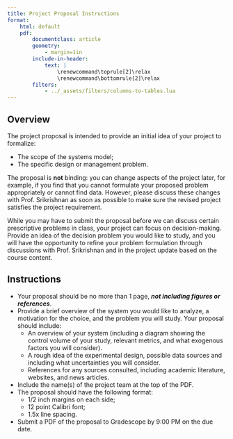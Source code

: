 ```yaml
---
title: Project Proposal Instructions
format:
    html: default
    pdf:
        documentclass: article
        geometry:
            - margin=1in  
        include-in-header:
            text: |
                \renewcommand\toprule[2]\relax
                \renewcommand\bottomrule[2]\relax
        filters:
            - ../_assets/filters/columns-to-tables.lua
---
```


## Overview

The project proposal is intended to provide an initial idea of your project to formalize:

- The scope of the systems model;
- The specific design or management problem.

The proposal is **not** binding: you can change aspects of the project later, for example, if you find that you cannot formulate your proposed problem appropriately or cannot find data. However, please discuss these changes with Prof. Srikrishnan as soon as possible to make sure the revised project satisfies the project requirement.

While you may have to submit the proposal before we can discuss certain prescriptive problems in class, your project can focus on decision-making. Provide an idea of the decision problem you would like to study, and you will have the opportunity to refine your problem formulation through discussions with Prof. Srikrishnan and in the project update based on the course content.

## Instructions

- Your proposal should be no more than 1 page, ***not including figures or references***.
- Provide a brief overview of the system you would like to analyze, a motivation for the choice, and the problem you will study. Your proposal should include:
    - An overview of your system (including a diagram showing the control volume of your study, relevant metrics, and what exogenous factors you will consider).
    - A rough idea of the experimental design, possible data sources and including what uncertainties you will consider.
    - References for any sources consulted, including academic literature, websites, and news articles.
- Include the name(s) of the project team at the top of the PDF.
- The proposal should have the following format:
    - 1/2 inch margins on each side;
    - 12 point Calibri font;
    - 1.5x line spacing.
- Submit a PDF of the proposal to Gradescope by 9:00 PM on the due date. 